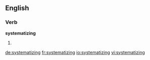 ==English==

===Verb===
'''systematizing'''

# {{present participle of|systematize}}

[[de:systematizing]]
[[fr:systematizing]]
[[io:systematizing]]
[[vi:systematizing]]